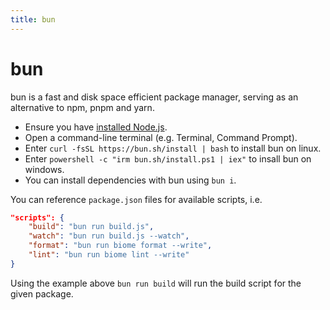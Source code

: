 ```yaml
---
title: bun
---
```


# bun

bun is a fast and disk space efficient package manager, serving as an alternative to npm, pnpm and yarn.

- Ensure you have [installed Node.js](./nodejs).
- Open a command-line terminal (e.g. Terminal, Command Prompt).
- Enter `curl -fsSL https://bun.sh/install | bash` to install bun on linux.
- Enter `powershell -c "irm bun.sh/install.ps1 | iex"` to insall bun on windows.
- You can install dependencies with bun using `bun i`.

You can reference `package.json` files for available scripts, i.e.

```json
"scripts": {
    "build": "bun run build.js",
    "watch": "bun run build.js --watch",
    "format": "bun run biome format --write",
    "lint": "bun run biome lint --write"
}
```

Using the example above `bun run build` will run the build script for the given package.
